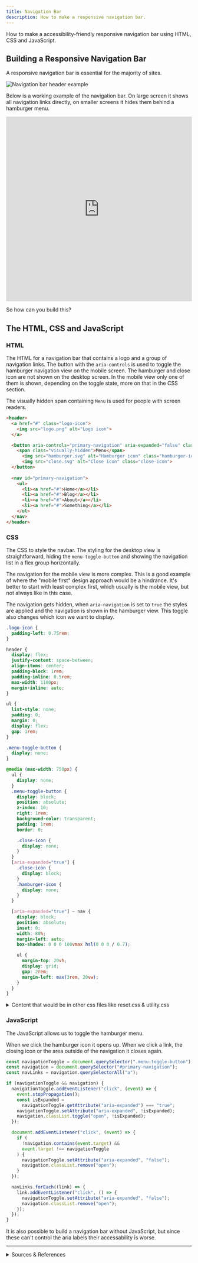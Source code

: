 ```yaml
---
title: Navigation Bar
description: How to make a responsive navigation bar.
---
```


How to make a accessibility-friendly responsive navigation bar using HTML, CSS and JavaScript.

## Building a Responsive Navigation Bar

A responsive navigation bar is essential for the majority of sites.

![Navigation bar header example](../../../assets/images/NavBar-Header-Web-Dev.png)

Below is a working example of the navigation bar. On large screen it shows all navigation links directly, on smaller screens it hides them behind a hamburger menu.

<iframe height="500" style="width: 100%; height: 500px;" scrolling="no" title="Responsive Header Navigation" src="https://codepen.io/BryanHogan/embed/ByBWYab?default-tab=html%2Cresult" frameborder="no" loading="lazy" allowtransparency="true" allowfullscreen="true">
  See the Pen <a href="https://codepen.io/BryanHogan/pen/ByBWYab">
  Responsive Header Navigation</a> by Bryan Hogan (<a href="https://codepen.io/BryanHogan">@BryanHogan</a>)
  on <a href="https://codepen.io">CodePen</a>.
</iframe>

So how can you build this?

## The HTML, CSS and JavaScript

<Tabs>
<TabItem label="HTML">

### HTML

The HTML for a navigation bar that contains a logo and a group of navigation links. The button with the `aria-controls` is used to toggle the hamburger navigation view on the mobile screen. The hamburger and close icon are not shown on the desktop screen. In the mobile view only one of them is shown, depending on the toggle state, more on that in the CSS section.

The visually hidden span containing `Menu` is used for people with screen readers.

```html
<header>
  <a href="#" class="logo-icon">
    <img src="logo.png" alt="Logo icon">
  </a>

  <button aria-controls="primary-navigation" aria-expanded="false" class="menu-toggle-button">
    <span class="visually-hidden">Menu</span>
      <img src="hamburger.svg" alt="Hamburger icon" class="hamburger-icon" >
      <img src="close.svg" alt="Close icon" class="close-icon">
  </button>
  
  <nav id="primary-navigation">
    <ul>
      <li><a href="#">Home</a></li>
      <li><a href="#">Blog</a></li>
      <li><a href="#">About</a></li>
      <li><a href="#">Something</a></li>
    </ul>
  </nav>
</header>
```

</TabItem>

<TabItem label="CSS">

### CSS

The CSS to style the navbar. The styling for the desktop view is straightforward, hiding the `menu-toggle-button` and showing the navigation list in a flex group horizontally.

The navigation for the mobile view is more complex. This is a good example of where the "mobile first" design approach would be a hindrance. It's better to start with least complex first, which usually is the mobile view, but not always like in this case.

The navigation gets hidden, when `aria-navigation` is set to `true` the styles are applied and the navigation is shown in the hamburger view. This toggle also changes which icon we want to display.
```css
.logo-icon {
  padding-left: 0.75rem;
}

header {
  display: flex;
  justify-content: space-between;
  align-items: center;
  padding-block: 1rem;
  padding-inline: 0.5rem;
  max-width: 1100px;
  margin-inline: auto;
}

ul {
  list-style: none;
  padding: 0;
  margin: 0;
  display: flex;
  gap: 1rem;
}

.menu-toggle-button {
  display: none;
}

@media (max-width: 750px) {
  ul {
    display: none;
  }
  .menu-toggle-button {
    display: block;
    position: absolute;
    z-index: 10;
    right: 1rem;
    background-color: transparent;
    padding: 1rem;
    border: 0;

    .close-icon {
      display: none;
    }
  }
  [aria-expanded="true"] {
    .close-icon {
      display: block;
    }
    .hamburger-icon {
      display: none;
    }
  }

  [aria-expanded="true"] ~ nav {
    display: block;
    position: absolute;
    inset: 0;
    width: 80%;
    margin-left: auto;
    box-shadow: 0 0 0 100vmax hsl(0 0 0 / 0.7);

    ul {
      margin-top: 20vh;
      display: grid;
      gap: 2rem;
      margin-left: max(3rem, 20vw);
    }
  }
}


```

<details>

<summary>Content that would be in other css files like reset.css & utility.css</summary>

This CSS code is included in the Codepen example but you would not put this part into the component itself, instead you want to define these in other CSS files, more in these in [CSS Reset](/css/css-reset) and [CSS Utility Classes](/css/utility-casses).

```css
/* Reset */
* {
  padding: 0;
  margin: 0;
}

/* Utility Classes */
.visually-hidden {
  position: absolute;
  clip: rect(0, 0, 0, 0);
  height: 1px;
  width: 1px;
  padding: 0;
  margin: -1px;
  overflow: hidden;
  white-space: nowrap;
  border-width: 0;
}

```
</details>

</TabItem>

<TabItem label="JavaScript">

### JavaScript

The JavaScript allows us to toggle the hamburger menu.

When we click the hamburger icon it opens up. When we click a link, the closing icon or the area outside of the navigation it closes again.

```javascript
const navigationToggle = document.querySelector(".menu-toggle-button");
const navigation = document.querySelector("#primary-navigation");
const navLinks = navigation.querySelectorAll("a");

if (navigationToggle && navigation) {
  navigationToggle.addEventListener("click", (event) => {
    event.stopPropagation();
    const isExpanded =
      navigationToggle.getAttribute("aria-expanded") === "true";
    navigationToggle.setAttribute("aria-expanded", !isExpanded);
    navigation.classList.toggle("open", !isExpanded);
  });

  document.addEventListener("click", (event) => {
    if (
      !navigation.contains(event.target) &&
      event.target !== navigationToggle
    ) {
      navigationToggle.setAttribute("aria-expanded", "false");
      navigation.classList.remove("open");
    }
  });

  navLinks.forEach((link) => {
    link.addEventListener("click", () => {
      navigationToggle.setAttribute("aria-expanded", "false");
      navigation.classList.remove("open");
    });
  });
}
```

</TabItem>
</Tabs>

It is also possible to build a navigation bar without JavaScript, but since these can't control the aria labels their accessability is worse.

---

<details>

<summary>Sources & References</summary>

- Building a responsive Navbar by Kevin Powell: https://youtu.be/HbBMp6yUXO0
- Building header for Astro blog page by Kevin Powell (timestamped) https://youtu.be/Thudicbgqtg?list=LL&t=1941

</details>

